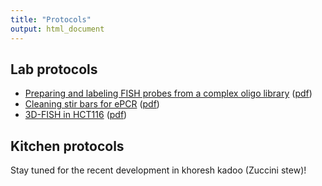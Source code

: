 ```yaml
---
title: "Protocols"
output: html_document
---
```


## Lab protocols

+ [Preparing and labeling FISH probes from a complex oligo library](https://cdn.rawgit.com/omidalam/FISH_oligo_lib/be4f068e/ePCR.html) ([pdf](https://cdn.rawgit.com/omidalam/FISH_oligo_lib/be4f068e/ePCR.pdf))
+ [Cleaning stir bars for ePCR](./protocols/cleaning_stir_bars.html) ([pdf](./cleaning_stir_bars.pdf))
+ [3D-FISH in HCT116](./protocols/3D-FISH_HCT116.html) ([pdf](./protocols/3D-FISH_HCT116.pdf))

## Kitchen protocols

Stay tuned for the recent development in khoresh kadoo (Zuccini stew)!